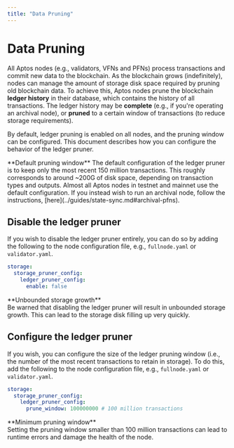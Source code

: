 ```yaml
---
title: "Data Pruning"
---
```



# Data Pruning

All Aptos nodes (e.g., validators, VFNs and PFNs) process transactions and commit new data to the blockchain.
As the blockchain grows (indefinitely), nodes can manage the amount of storage disk space required by pruning old
blockchain data. To achieve this, Aptos nodes prune the blockchain **ledger history** in their database, which
contains the history of all transactions. The ledger history may be **complete** (e.g., if you're operating an archival
node), or **pruned** to a certain window of transactions (to reduce storage requirements).

By default, ledger pruning is enabled on all nodes, and the pruning window can be configured. This document
describes how you can configure the behavior of the ledger pruner.

<Callout type="warning">
**Default pruning window**
The default configuration of the ledger pruner is to keep only the most recent 150 million transactions.
This roughly corresponds to around ~200G of disk space, depending on transaction types and outputs.
Almost all Aptos nodes in testnet and mainnet use the default configuration. If you instead wish to run
an archival node, follow the instructions, [here](../guides/state-sync.md#archival-pfns).
</Callout>

## Disable the ledger pruner

If you wish to disable the ledger pruner entirely, you can do so by adding the following to the node
configuration file, e.g., `fullnode.yaml` or `validator.yaml`.

```yaml filename="fullnode.yaml"
storage:
  storage_pruner_config:
    ledger_pruner_config:
      enable: false
```

<Callout type="warning">
**Unbounded storage growth**<br />
Be warned that disabling the ledger pruner will result in unbounded storage growth. This can
lead to the storage disk filling up very quickly.
</Callout>

## Configure the ledger pruner

If you wish, you can configure the size of the ledger pruning window (i.e., the number of the most recent transactions
to retain in storage). To do this, add the following to the node configuration file, e.g., `fullnode.yaml` or `validator.yaml`.

```yaml filename="fullnode.yaml"
storage:
  storage_pruner_config:
    ledger_pruner_config:
      prune_window: 100000000 # 100 million transactions
```

<Callout type="warning">
**Minimum pruning window**<br />
Setting the pruning window smaller than 100 million transactions can lead to runtime errors and damage the
health of the node.
</Callout>
